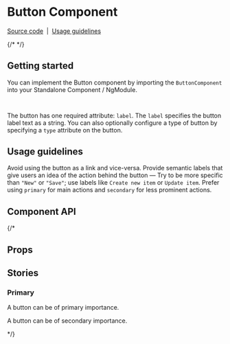 

# Button Component

[Source code](https://github.com/jurfest/toon-galaxy/tree/feature/ds-atomic-init/libs/shared/ui-design-system/src/lib/components/atoms/button)
&nbsp;|&nbsp;
[Usage guidelines](#usage-guidelines)

<Meta of={ButtonStories} name="Overview" />

<Canvas of={ButtonStories.Default} />

{/* <Canvas of={ButtonStories.WithIcon} /> */}

## Getting started

You can implement the Button component by importing the `ButtonComponent` into your Standalone Component / NgModule.

```ts
import { ButtonComponent } from '@toon-galaxy/shared/ui-design-system/button';
```

The button has one required attribute: `label`. The `label` specifies the button label text as a string.
You can also optionally configure a type of button by specifying a `type` attribute on the button.

## Usage guidelines

Avoid using the button as a link and vice-versa. Provide semantic labels that give users an idea of the action behind the button &mdash; Try to be more specific than `"New"` or `"Save"`; use labels like
`Create new item` or `Update item`. Prefer using `primary` for main actions and `secondary` for less prominent actions.

## Component API

<Controls />

{/\*

<Primary />

## Props

<Controls />

## Stories

### Primary

A button can be of primary importance.

<Story of={ButtonStories.Primary} />

A button can be of secondary importance.

<Story of={ButtonStories.Secondary} />

\*/}
